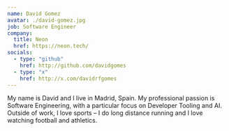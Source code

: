 ```yaml
---
name: David Gomez
avatar: ./david-gomez.jpg
job: Software Engineer
company:
  title: Neon
  href: https://neon.tech/
socials:
  - type: "github"
    href: http://github.com/davidgomes
  - type: "x"
    href: http://x.com/davidrfgomes
---
```

My name is David and I live in Madrid, Spain. My professional passion is Software Engineering, with a particular focus on Developer Tooling and AI. Outside of work, I love sports – I do long distance running and I love watching football and athletics.